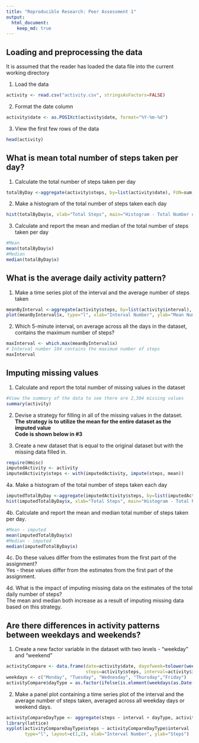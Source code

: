 ```yaml
---
title: "Reproducible Research: Peer Assessment 1"
output: 
  html_document:
    keep_md: true
---
```

  
## Loading and preprocessing the data
  
  
It is assumed that the reader has loaded the data file into the current working directory  

1. Load the data

```r
activity <- read.csv("activity.csv", stringsAsFactors=FALSE)
```

2. Format the date column
```r
activity$date <- as.POSIXct(activity$date, format="%Y-%m-%d")
```

3. View the first few rows of the data
```r
head(activity)
```


## What is mean total number of steps taken per day?

1. Calculate the total number of steps taken per day
```r
totalByDay <-aggregate(activity$steps, by=list(activity$date), FUN=sum, na.rm=TRUE)
```

2. Make a histogram of the total number of steps taken each day
```r
hist(totalByDay$x, xlab="Total Steps", main="Histogram - Total Number of Steps per Day")
```

3. Calculate and report the mean and median of the total number of steps taken per day
```r
#Mean
mean(totalByDay$x)
#Median
median(totalByDay$x)
```


## What is the average daily activity pattern?

1. Make a time series plot of the interval and the average number of steps taken
```r
meanByInterval <-aggregate(activity$steps, by=list(activity$interval), FUN=mean, na.rm=TRUE)
plot(meanByInterval$x, type="l", xlab="Interval Number", ylab="Mean Number of Steps")
```

2. Which 5-minute interval, on average across all the days in the dataset, contains the maximum number of steps?
```r
maxInterval <- which.max(meanByInterval$x)
# Interval number 104 contains the maximum number of steps
maxInterval
```

## Imputing missing values

1. Calculate and report the total number of missing values in the dataset
```r
#View the summary of the data to see there are 2,304 missing values
summary(activity)
```

2. Devise a strategy for filling in all of the missing values in the dataset.  
**The strategy is to utilize the mean for the entire dataset as the imputed value**  
**Code is shown below in #3**

3. Create a new dataset that is equal to the original dataset but with the missing data filled in.
```r
require(Hmisc)
imputedActivity <- activity
imputedActivity$steps <- with(imputedActivity, impute(steps, mean))
```

4a. Make a histogram of the total number of steps taken each day
```r
imputedTotalByDay <-aggregate(imputedActivity$steps, by=list(imputedActivity$date), FUN=sum)
hist(imputedTotalByDay$x, xlab="Total Steps", main="Histogram - Total Number of Steps per Day (Imputed)")
```

4b. Calculate and report the mean and median total number of steps taken per day.
```r
#Mean - imputed
mean(imputedTotalByDay$x)
#Median - imputed
median(imputedTotalByDay$x)
```

4c. Do these values differ from the estimates from the first part of the assignment?  
Yes - these values differ from the estimates from the first part of the assignment.

4d. What is the impact of imputing missing data on the estimates of the total daily number of steps?  
The mean and median both increase as a result of imputing missing data based on this strategy.


## Are there differences in activity patterns between weekdays and weekends?

1. Create a new factor variable in the dataset with two levels - "weekday" and "weekend"
```r
activityCompare <- data.frame(date=activity$date, dayofweek=tolower(weekdays(activity$date)), 
                              steps=activity$steps, interval=activity$interval)
weekdays <- c("Monday", "Tuesday", "Wednesday", "Thursday","Friday")
activityCompare$dayType = as.factor(ifelse(is.element(weekdays(as.Date(activityCompare$date)),weekdays), "weekday", "weekend"))
```

2. Make a panel plot containing a time series plot of the interval and the average number of steps taken, averaged across all weekday days or weekend days.
```r
activityCompareDayType <- aggregate(steps ~ interval + dayType, activityCompare, mean)
library(lattice)
xyplot(activityCompareDayType$steps ~ activityCompareDayType$interval | activityCompareDayType$dayType, 
       type="l", layout=c(1,2), xlab="Interval Number", ylab="Steps")
```